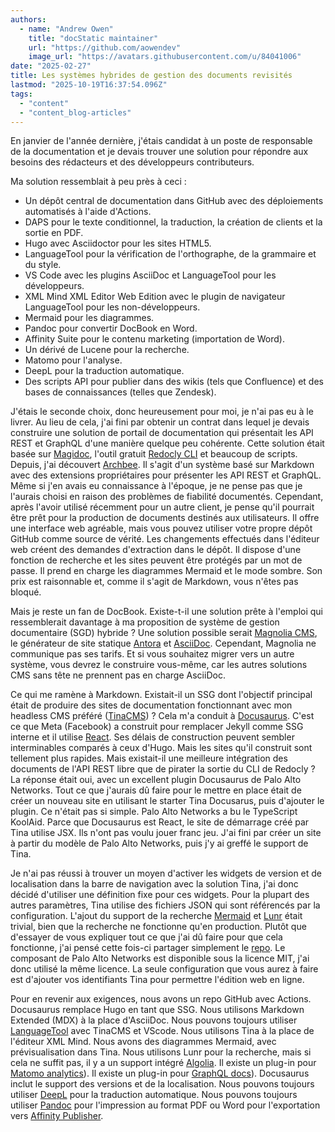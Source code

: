 ```yaml
---
authors:
  - name: "Andrew Owen"
    title: "docStatic maintainer"
    url: "https://github.com/aowendev"
    image_url: "https://avatars.githubusercontent.com/u/84041006"
date: "2025-02-27"
title: Les systèmes hybrides de gestion des documents revisités
lastmod: "2025-10-19T16:37:54.096Z"
tags:
  - "content"
  - "content_blog-articles"
---
```


En janvier de l'année dernière, j'étais candidat à un poste de responsable de la documentation et je devais trouver une solution pour répondre aux besoins des rédacteurs et des développeurs contributeurs.

<!-- truncate -->

Ma solution ressemblait à peu près à ceci :

* Un dépôt central de documentation dans GitHub avec des déploiements automatisés à l'aide d'Actions.
* DAPS pour le texte conditionnel, la traduction, la création de clients et la sortie en PDF.
* Hugo avec Asciidoctor pour les sites HTML5.
* LanguageTool pour la vérification de l'orthographe, de la grammaire et du style.
* VS Code avec les plugins AsciiDoc et LanguageTool pour les développeurs.
* XML Mind XML Editor Web Edition avec le plugin de navigateur LanguageTool pour les non-développeurs.
* Mermaid pour les diagrammes.
* Pandoc pour convertir DocBook en Word.
* Affinity Suite pour le contenu marketing (importation de Word).
* Un dérivé de Lucene pour la recherche.
* Matomo pour l'analyse.
* DeepL pour la traduction automatique.
* Des scripts API pour publier dans des wikis (tels que Confluence) et des bases de connaissances (telles que Zendesk).

J'étais le seconde choix, donc heureusement pour moi, je n'ai pas eu à le livrer. Au lieu de cela, j'ai fini par obtenir un contrat dans lequel je devais construire une solution de portail de documentation qui présentait les API REST et GraphQL d'une manière quelque peu cohérente. Cette solution était basée sur [Magidoc](https://github.com/magidoc-org/magidoc "Magidoc static GraphQL docs."), l'outil gratuit [Redocly CLI](https://redocly.com/docs/cli "Redocly CLI") et beaucoup de scripts. Depuis, j'ai découvert [Archbee](https://www.archbee.com/ "Archbee"). Il s'agit d'un système basé sur Markdown avec des extensions propriétaires pour présenter les API REST et GraphQL. Même si j'en avais eu connaissance à l'époque, je ne pense pas que je l'aurais choisi en raison des problèmes de fiabilité documentés. Cependant, après l'avoir utilisé récemment pour un autre client, je pense qu'il pourrait être prêt pour la production de documents destinés aux utilisateurs. Il offre une interface web agréable, mais vous pouvez utiliser votre propre dépôt GitHub comme source de vérité. Les changements effectués dans l'éditeur web créent des demandes d'extraction dans le dépôt. Il dispose d'une fonction de recherche et les sites peuvent être protégés par un mot de passe. Il prend en charge les diagrammes Mermaid et le mode sombre. Son prix est raisonnable et, comme il s'agit de Markdown, vous n'êtes pas bloqué.

Mais je reste un fan de DocBook. Existe-t-il une solution prête à l'emploi qui ressemblerait davantage à ma proposition de système de gestion documentaire (SGD) hybride ? Une solution possible serait [Magnolia CMS](https://www.magnolia-cms.com/), le générateur de site statique [Antora](https://antora.org/) et [AsciiDoc](https://asciidoc.org/). Cependant, Magnolia ne communique pas ses tarifs. Et si vous souhaitez migrer vers un autre système, vous devrez le construire vous-même, car les autres solutions CMS sans tête ne prennent pas en charge AsciiDoc.

Ce qui me ramène à Markdown. Existait-il un SSG dont l'objectif principal était de produire des sites de documentation fonctionnant avec mon headless CMS préféré ([TinaCMS](https://tina.io/)) ? Cela m'a conduit à [Docusaurus](https://docusaurus.io/). C'est ce que Meta (Facebook) a construit pour remplacer Jekyll comme SSG interne et il utilise [React](https://react.dev/). Ses délais de construction peuvent sembler interminables comparés à ceux d'Hugo. Mais les sites qu'il construit sont tellement plus rapides. Mais existait-il une meilleure intégration des documents de l'API REST libre que de pirater la sortie du CLI de Redocly ? La réponse était oui, avec un excellent plugin Docusaurus de Palo Alto Networks. Tout ce que j'aurais dû faire pour le mettre en place était de créer un nouveau site en utilisant le starter Tina Docusarus, puis d'ajouter le plugin. Ce n'était pas si simple. Palo Alto Networks a bu le TypeScript KoolAid. Parce que Docusaurus est React, le site de démarrage créé par Tina utilise JSX. Ils n'ont pas voulu jouer franc jeu. J'ai fini par créer un site à partir du modèle de Palo Alto Networks, puis j'y ai greffé le support de Tina.

Je n'ai pas réussi à trouver un moyen d'activer les widgets de version et de localisation dans la barre de navigation avec la solution Tina, j'ai donc décidé d'utiliser une définition fixe pour ces widgets. Pour la plupart des autres paramètres, Tina utilise des fichiers JSON qui sont référencés par la configuration. L'ajout du support de la recherche [Mermaid](https://mermaid.js.org/) et [Lunr](https://lunrjs.com/) était trivial, bien que la recherche ne fonctionne qu'en production. Plutôt que d'essayer de vous expliquer tout ce que j'ai dû faire pour que cela fonctionne, j'ai pensé cette fois-ci partager simplement le [repo](https://github.com/aowendev/docstatic). Le composant de Palo Alto Networks est disponible sous la licence MIT, j'ai donc utilisé la même licence. La seule configuration que vous aurez à faire est d'ajouter vos identifiants Tina pour permettre l'édition web en ligne.

Pour en revenir aux exigences, nous avons un repo GitHub avec Actions. Docusaurus remplace Hugo en tant que SSG. Nous utilisons Markdown Extended (MDX) à la place d'AsciiDoc. Nous pouvons toujours utiliser [LanguageTool](https://languagetool.org/fr/) avec TinaCMS et VScode. Nous utilisons Tina à la place de l'éditeur XML Mind. Nous avons des diagrammes Mermaid, avec prévisualisation dans Tina. Nous utilisons Lunr pour la recherche, mais si cela ne suffit pas, il y a un support intégré [Algolia](https://www.docusaurus.io/docs/search). Il existe un plug-in pour [Matomo analytics](https://github.com/karser/docusaurus-plugin-matomo)). Il existe un plug-in pour [GraphQL docs](https://github.com/Zhouzi/docusaurus-graphql-plugin)). Docusaurus inclut le support des versions et de la localisation. Nous pouvons toujours utiliser [DeepL](https://www.deepl.com/) pour la traduction automatique. Nous pouvons toujours utiliser [Pandoc](https://pandoc.org/) pour l'impression au format PDF ou Word pour l'exportation vers [Affinity Publisher](https://affinity.serif.com/en-us/publisher/).
